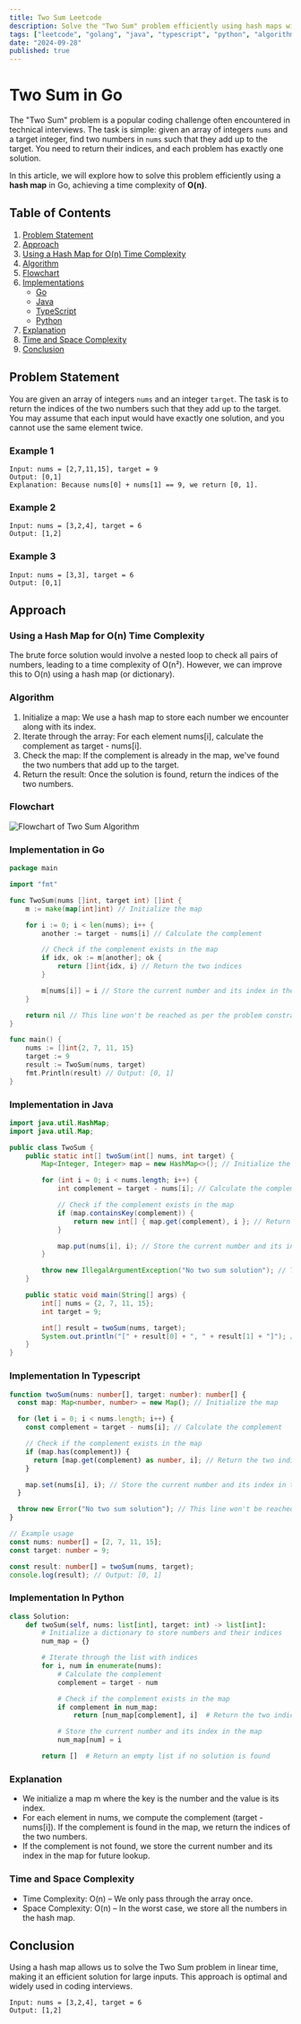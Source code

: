 ```yaml
---
title: Two Sum Leetcode
description: Solve the "Two Sum" problem efficiently using hash maps with implementations in Go, Java, TypeScript, and Python.
tags: ["leetcode", "golang", "java", "typescript", "python", "algorithms"]
date: "2024-09-28"
published: true
---
```


# Two Sum in Go

The "Two Sum" problem is a popular coding challenge often encountered in technical interviews. The task is simple: given an array of integers `nums` and a target integer, find two numbers in `nums` such that they add up to the target. You need to return their indices, and each problem has exactly one solution.

In this article, we will explore how to solve this problem efficiently using a **hash map** in Go, achieving a time complexity of **O(n)**.

## Table of Contents

1. [Problem Statement](#problem-statement)
2. [Approach](#approach)
3. [Using a Hash Map for O(n) Time Complexity](#using-a-hash-map-for-on-time-complexity)
4. [Algorithm](#algorithm)
5. [Flowchart](#flowchart)
6. [Implementations](#implementations)
   - [Go](#implementation-in-go)
   - [Java](#implementation-in-java)
   - [TypeScript](#implementation-in-typescript)
   - [Python](#implementation-in-python)
7. [Explanation](#explanation)
8. [Time and Space Complexity](#time-and-space-complexity)
9. [Conclusion](#conclusion)

## Problem Statement

You are given an array of integers `nums` and an integer `target`. The task is to return the indices of the two numbers such that they add up to the target. You may assume that each input would have exactly one solution, and you cannot use the same element twice.

### Example 1

```plaintext
Input: nums = [2,7,11,15], target = 9
Output: [0,1]
Explanation: Because nums[0] + nums[1] == 9, we return [0, 1].
```

### Example 2

```plaintext
Input: nums = [3,2,4], target = 6
Output: [1,2]
```

### Example 3

```
Input: nums = [3,3], target = 6
Output: [0,1]
```

## Approach

### Using a Hash Map for O(n) Time Complexity

The brute force solution would involve a nested loop to check all pairs of numbers, leading to a time complexity of O(n²). However, we can improve this to O(n) using a hash map (or dictionary).

### Algorithm

1. Initialize a map: We use a hash map to store each number we encounter along with its index.
2. Iterate through the array: For each element nums[i], calculate the complement as target - nums[i].
3. Check the map: If the complement is already in the map, we've found the two numbers that add up to the target.
4. Return the result: Once the solution is found, return the indices of the two numbers.

### Flowchart

![Flowchart of Two Sum Algorithm](/leetcode/two_sum.png)


### Implementation in Go

```go
package main

import "fmt"

func TwoSum(nums []int, target int) []int {
    m := make(map[int]int) // Initialize the map

    for i := 0; i < len(nums); i++ {
        another := target - nums[i] // Calculate the complement

        // Check if the complement exists in the map
        if idx, ok := m[another]; ok {
            return []int{idx, i} // Return the two indices
        }

        m[nums[i]] = i // Store the current number and its index in the map
    }

    return nil // This line won't be reached as per the problem constraints
}

func main() {
    nums := []int{2, 7, 11, 15}
    target := 9
    result := TwoSum(nums, target)
    fmt.Println(result) // Output: [0, 1]
}
```

### Implementation in Java

```java
import java.util.HashMap;
import java.util.Map;

public class TwoSum {
    public static int[] twoSum(int[] nums, int target) {
        Map<Integer, Integer> map = new HashMap<>(); // Initialize the map

        for (int i = 0; i < nums.length; i++) {
            int complement = target - nums[i]; // Calculate the complement

            // Check if the complement exists in the map
            if (map.containsKey(complement)) {
                return new int[] { map.get(complement), i }; // Return the two indices
            }

            map.put(nums[i], i); // Store the current number and its index in the map
        }

        throw new IllegalArgumentException("No two sum solution"); // This line won't be reached as per the problem constraints
    }

    public static void main(String[] args) {
        int[] nums = {2, 7, 11, 15};
        int target = 9;

        int[] result = twoSum(nums, target);
        System.out.println("[" + result[0] + ", " + result[1] + "]"); // Output: [0, 1]
    }
}
```

### Implementation In Typescript

```typescript
function twoSum(nums: number[], target: number): number[] {
  const map: Map<number, number> = new Map(); // Initialize the map

  for (let i = 0; i < nums.length; i++) {
    const complement = target - nums[i]; // Calculate the complement

    // Check if the complement exists in the map
    if (map.has(complement)) {
      return [map.get(complement) as number, i]; // Return the two indices
    }

    map.set(nums[i], i); // Store the current number and its index in the map
  }

  throw new Error("No two sum solution"); // This line won't be reached as per the problem constraints
}

// Example usage
const nums: number[] = [2, 7, 11, 15];
const target: number = 9;

const result: number[] = twoSum(nums, target);
console.log(result); // Output: [0, 1]
```

### Implementation In Python

```python
class Solution:
    def twoSum(self, nums: list[int], target: int) -> list[int]:
        # Initialize a dictionary to store numbers and their indices
        num_map = {}

        # Iterate through the list with indices
        for i, num in enumerate(nums):
            # Calculate the complement
            complement = target - num

            # Check if the complement exists in the map
            if complement in num_map:
                return [num_map[complement], i]  # Return the two indices

            # Store the current number and its index in the map
            num_map[num] = i

        return []  # Return an empty list if no solution is found
```


### Explanation

- We initialize a map m where the key is the number and the value is its index.
- For each element in nums, we compute the complement (target - nums[i]).
  If the complement is found in the map, we return the indices of the two numbers.
- If the complement is not found, we store the current number and its index in the map for future lookup.

### Time and Space Complexity

- Time Complexity: O(n) – We only pass through the array once.
- Space Complexity: O(n) – In the worst case, we store all the numbers in the hash map.

## Conclusion

Using a hash map allows us to solve the Two Sum problem in linear time, making it an efficient solution for large inputs. This approach is optimal and widely used in coding interviews.

```plaintext
Input: nums = [3,2,4], target = 6
Output: [1,2]
```
